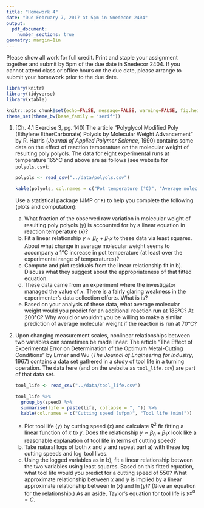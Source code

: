 ```yaml
---
title: "Homework 4"
date: "Due February 7, 2017 at 5pm in Snedecor 2404"
output: 
  pdf_document:
    number_sections: true
geometry: margin=1in
---
```


Please show all work for full credit. Print and staple your assignment together and submit by 5pm of the due date in Snedecor 2404. If you cannot attend class or office hours on the due date, please arrange to submit your homework prior to the due date.

```r
library(knitr)
library(tidyverse)
library(xtable)

knitr::opts_chunk$set(echo=FALSE, message=FALSE, warning=FALSE, fig.height = 2)
theme_set(theme_bw(base_family = "serif"))
```

1.  [Ch. 4.1 Exercise 3, pg. 140] The article "Polyglycol Modified Poly (Ethylene EtherCarbonate) Polyols by Molecular Weight Advancement" by R. Harris (*Journal of Applied Polymer Science*, 1990) contains some data on the effect of reaction temperature on the molecular weight of resulting poly polyols. The data for eight experimental runs at temperature 165°C and above are as follows (see website for `polyols.csv`):

    ```r
    polyols <- read_csv("../data/polyols.csv")
    
    kable(polyols, col.names = c("Pot temperature (°C)", "Average molecular weight"))
    ```
    
    Use a statistical package (JMP or `R`) to help you complete the following (plots and computation):
    
    a) What fraction of the observed raw variation in molecular weight of resulting poly polyols ($y$) is accounted for by a linear equation in reaction temperature ($x$)?
    b) Fit a linear relationship $y \approx \beta_0 + \beta_1 x$ to these data via least squares. About what change in average molecular weight seems to accompany a $1$°C increase in pot temperature (at least over the experimental range of temperatures)?
    c) Compute and plot residuals from the linear relationship fit in b). Discuss what they suggest about the appropriateness of that fitted equation.
    d) These data came from an experiment where the investigator managed the value of $x$. There is a fairly glaring weakness in the experimenter's data collection efforts. What is is?
    e) Based on your analysis of these data, what average molecular weight would you predict for an additional reaction run at $188$°C? At $200$°C? Why would or wouldn't you be willing to make a similar prediction of average molecular weight if the reaction is run at $70$°C?
    
2. Upon changing measurement scales, nonlinear relationships between two variables can sometimes be made linear. The article "The Effect of Experimental Error on Determination of the Optimum Metal-Cutting Conditions" by Ermer and Wu (*The Journal of Engineering for Industry*, 1967) contains a data set gathered in a study of tool life in a turning operation. The data here (and on the website as `tool_life.csv`) are part of that data set.

    ```r
    tool_life <- read_csv("../data/tool_life.csv")
    
    tool_life %>%
      group_by(speed) %>%
      summarise(life = paste(life, collapse = ", ")) %>%
      kable(col.names = c("Cutting speed (sfpm)", "Tool life (min)"))
    ```
    
    a) Plot tool life ($y$) by cutting speed ($x$) and calculate $R^2$ fir fitting a linear function of $x$ to $y$. Does the relationship $y \approx \beta_0 + \beta_1 x$ look like a reasonable explanation of tool life in terms of cutting speed?
    b) Take natural logs of both $x$ and $y$ and repeat part a) with these $\log$ cutting speeds and $\log$ tool lives.
    c) Using the logged variables as in b), fit a linear relationship between the two variables using least squares. Based on this fitted equation, what tool life would you predict for a cutting speed of $550$? What approximate relationship between $x$ and $y$ is implied by a linear approximate relationship between $\ln(x)$ and $\ln(y)$? (Give an equation for the relationship.) As an aside, Taylor's equation for tool life is $yx^\alpha = C$.
